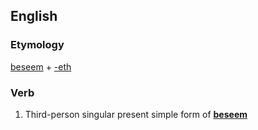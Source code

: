 ==English==

===Etymology===
[[beseem]] + [[-eth]]

===Verb===
{{infl|en|verb form}}

# {{archaic}} Third-person singular present simple form of '''[[beseem]]'''